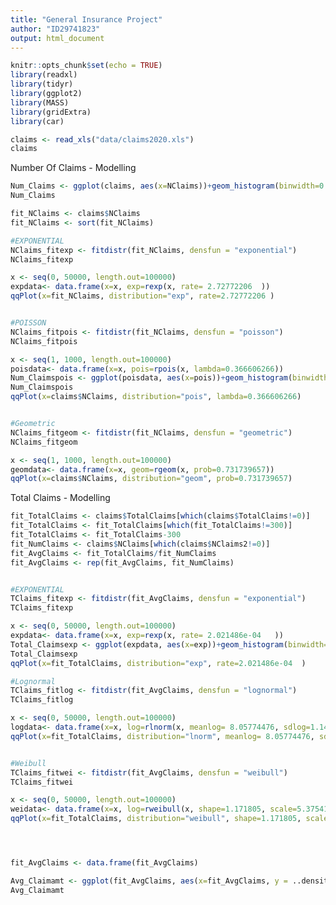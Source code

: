 ---
title: "General Insurance Project"
author: "ID29741823"
output: html_document
---

```{r setup, include=FALSE}
knitr::opts_chunk$set(echo = TRUE)
library(readxl)
library(tidyr)
library(ggplot2)
library(MASS)
library(gridExtra)
library(car)
```

```{r}
claims <- read_xls("data/claims2020.xls")
claims
```
Number Of Claims - Modelling
```{r}
Num_Claims <- ggplot(claims, aes(x=NClaims))+geom_histogram(binwidth=0.2)
Num_Claims

fit_NClaims <- claims$NClaims
fit_NClaims <- sort(fit_NClaims)

#EXPONENTIAL
NClaims_fitexp <- fitdistr(fit_NClaims, densfun = "exponential")
NClaims_fitexp

x <- seq(0, 50000, length.out=100000)
expdata<- data.frame(x=x, exp=rexp(x, rate= 2.72772206  ))
qqPlot(x=fit_NClaims, distribution="exp", rate=2.72772206 )


#POISSON
NClaims_fitpois <- fitdistr(fit_NClaims, densfun = "poisson")
NClaims_fitpois

x <- seq(1, 1000, length.out=100000)
poisdata<- data.frame(x=x, pois=rpois(x, lambda=0.366606266))
Num_Claimspois <- ggplot(poisdata, aes(x=pois))+geom_histogram(binwidth=1)
Num_Claimspois
qqPlot(x=claims$NClaims, distribution="pois", lambda=0.366606266)


#Geometric
NClaims_fitgeom <- fitdistr(fit_NClaims, densfun = "geometric")
NClaims_fitgeom

x <- seq(1, 1000, length.out=100000)
geomdata<- data.frame(x=x, geom=rgeom(x, prob=0.731739657))
qqPlot(x=claims$NClaims, distribution="geom", prob=0.731739657)


```

Total Claims - Modelling
```{r}

fit_TotalClaims <- claims$TotalClaims[which(claims$TotalClaims!=0)]
fit_TotalClaims <- fit_TotalClaims[which(fit_TotalClaims!=300)]
fit_TotalClaims <- fit_TotalClaims-300
fit_NumClaims <- claims$NClaims[which(claims$NClaims2!=0)]
fit_AvgClaims <- fit_TotalClaims/fit_NumClaims
fit_AvgClaims <- rep(fit_AvgClaims, fit_NumClaims)


#EXPONENTIAL
TClaims_fitexp <- fitdistr(fit_AvgClaims, densfun = "exponential")
TClaims_fitexp

x <- seq(0, 50000, length.out=100000)
expdata<- data.frame(x=x, exp=rexp(x, rate= 2.021486e-04   ))
Total_Claimsexp <- ggplot(expdata, aes(x=exp))+geom_histogram(binwidth=50,color="black", fill="white")
Total_Claimsexp
qqPlot(x=fit_TotalClaims, distribution="exp", rate=2.021486e-04  )

#Lognormal
TClaims_fitlog <- fitdistr(fit_AvgClaims, densfun = "lognormal")
TClaims_fitlog

x <- seq(0, 50000, length.out=100000)
logdata<- data.frame(x=x, log=rlnorm(x, meanlog= 8.05774476, sdlog=1.14187603 ))
qqPlot(x=fit_TotalClaims, distribution="lnorm", meanlog= 8.05774476, sdlog=1.14187603  )


#Weibull
TClaims_fitwei <- fitdistr(fit_AvgClaims, densfun = "weibull")
TClaims_fitwei

x <- seq(0, 50000, length.out=100000)
weidata<- data.frame(x=x, log=rweibull(x, shape=1.171805, scale=5.375415e+03 ))
qqPlot(x=fit_TotalClaims, distribution="weibull", shape=1.171805, scale=5.375415e+03)




fit_AvgClaims <- data.frame(fit_AvgClaims)

Avg_Claimamt <- ggplot(fit_AvgClaims, aes(x=fit_AvgClaims, y = ..density..))+geom_histogram(binwidth=50, color="black", fill="white")
Avg_Claimamt



```



